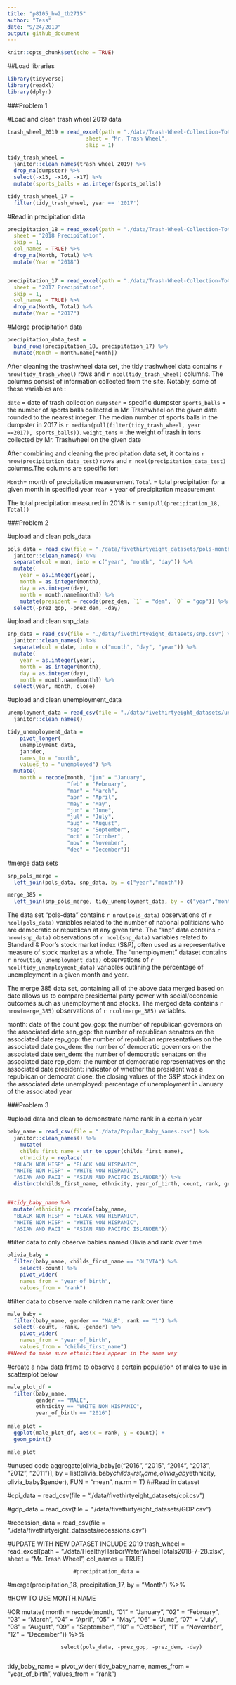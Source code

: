 ```yaml
---
title: "p8105_hw2_tb2715"
author: "Tess"
date: "9/24/2019"
output: github_document
---
```


```r
knitr::opts_chunk$set(echo = TRUE)
```

##Load libraries
```r
library(tidyverse)
library(readxl)
library(dplyr)
```

###Problem 1

#Load and clean trash wheel 2019 data
```r
trash_wheel_2019 = read_excel(path = "./data/Trash-Wheel-Collection-Totals-8-6-19.xlsx", 
                         sheet = "Mr. Trash Wheel",
                         skip = 1)

tidy_trash_wheel =
  janitor::clean_names(trash_wheel_2019) %>%
  drop_na(dumpster) %>%
  select(-x15, -x16, -x17) %>%
  mutate(sports_balls = as.integer(sports_balls)) 

tidy_trash_wheel_17 = 
  filter(tidy_trash_wheel, year == '2017')

```

#Read in precipitation data
```r
precipitation_18 = read_excel(path = "./data/Trash-Wheel-Collection-Totals-8-6-19.xlsx", 
  sheet = "2018 Precipitation", 
  skip = 1,
  col_names = TRUE) %>%
  drop_na(Month, Total) %>%
  mutate(Year = "2018")


precipitation_17 = read_excel(path = "./data/Trash-Wheel-Collection-Totals-8-6-19.xlsx", 
  sheet = "2017 Precipitation", 
  skip = 1,
  col_names = TRUE) %>%
  drop_na(Month, Total) %>%
  mutate(Year = "2017")
```

#Merge precipitation data
```r
precipitation_data_test = 
  bind_rows(precipitation_18, precipitation_17) %>%
  mutate(Month = month.name[Month])
```

After cleaning the trashwheel data set, the tidy trashwheel data contains `r nrow(tidy_trash_wheel)` rows and `r ncol(tidy_trash_wheel)` columns. The columns consist of information collected from the site. Notably, some of these variables are :

`date` = date of trash collection
`dumpster` = specific dumpster
`sports_balls` = the number of sports balls collected in Mr. Trashwheel on the given date rounded to the nearest integer. The median number of sports balls in the dumpster in 2017 is `r median(pull(filter(tidy_trash_wheel, year ==2017), sports_balls))`.
`weight_tons` = the weight of trash in tons collected by Mr. Trashwheel on the given date 

After combining and cleaning the precipitation data set, it contains `r nrow(precipitation_data_test)` rows and `r ncol(precipitation_data_test)` columns.The columns are specific for:

`Month`= month of precipitation measurement
`Total` = total precipitation for a given month in specified year
`Year` = year of precipitation measurement

The total precipitation measured in 2018 is `r sum(pull(precipitation_18, Total))`


###Problem 2

#upload and clean pols_data
```r
pols_data = read_csv(file = "./data/fivethirtyeight_datasets/pols-month.csv") %>%
  janitor::clean_names() %>% 
  separate(col = mon, into = c("year", "month", "day")) %>%
  mutate(
    year = as.integer(year), 
    month = as.integer(month), 
    day = as.integer(day),
    month = month.name[month]) %>%
    mutate(president = recode(prez_dem, `1` = "dem", `0` = "gop")) %>%
  select(-prez_gop, -prez_dem, -day)
```

#upload and clean snp_data
```r
snp_data = read_csv(file = "./data/fivethirtyeight_datasets/snp.csv") %>%
  janitor::clean_names() %>% 
  separate(col = date, into = c("month", "day", "year")) %>%
  mutate(
    year = as.integer(year), 
    month = as.integer(month), 
    day = as.integer(day),
    month = month.name[month]) %>%
  select(year, month, close)
```


#upload and clean unemployment_data
```r
unemployment_data = read_csv(file = "./data/fivethirtyeight_datasets/unemployment.csv") %>%
  janitor::clean_names() 

tidy_unemployment_data =
    pivot_longer(
    unemployment_data, 
    jan:dec, 
    names_to = "month", 
    values_to = "unemployed") %>%
  mutate(
    month = recode(month, "jan" = "January", 
                   "feb" = "February", 
                   "mar" = "March", 
                   "apr" = "April", 
                   "may" = "May", 
                   "jun" = "June", 
                   "jul" = "July", 
                   "aug" = "August", 
                   "sep" = "September", 
                   "oct" = "October", 
                   "nov" = "November", 
                   "dec" = "December")) 
```

#merge data sets
```r
snp_pols_merge = 
  left_join(pols_data, snp_data, by = c("year","month"))

merge_385 = 
  left_join(snp_pols_merge, tidy_unemployment_data, by = c("year","month"))
```

The data set “pols-data” contains `r nrow(pols_data)` observations of `r ncol(pols_data)` variables related to the number of national politicians who are democratic or republican at any given time. The “snp” data contains `r nrow(snp_data)` observations of `r ncol(snp_data)` variables related to Standard & Poor’s stock market index (S&P), often used as a representative measure of stock market as a whole. The “unemployment” dataset contains `r nrow(tidy_unemployment_data)` observations of `r ncol(tidy_unemployment_data)` variables outlining the percentage of unemployment in a given month and year.

The merge 385 data set, containing all of the above data merged based on date allows us to compare presidental party power with social/economic outcomes such as unemployment and stocks. The merged data contains `r nrow(merge_385)` observations of `r ncol(merge_385)` variables.

month: date of the count
gov_gop: the number of republican governors on the associated date
sen_gop: the number of republican senators on the associated date
rep_gop: the number of republican representatives on the associated date
gov_dem: the number of democratic governors on the associated date
sen_dem: the number of democratic senators on the associated date
rep_dem: the number of democratic representatives on the associated date
president: indicator of whether the president was a republican or democrat 
close: the closing values of the S&P stock index on the associated date
unemployed: percentage of unemployment in January of the associated year

###Problem 3

#upload data and clean to demonstrate name rank in a certain year
```r
baby_name = read_csv(file = "./data/Popular_Baby_Names.csv") %>%
  janitor::clean_names() %>%
    mutate(
    childs_first_name = str_to_upper(childs_first_name), 
    ethnicity = replace(
  "BLACK NON HISP" = "BLACK NON HISPANIC", 
  "WHITE NON HISP" = "WHITE NON HISPANIC", 
  "ASIAN AND PACI" = "ASIAN AND PACIFIC ISLANDER")) %>%
  distinct(childs_first_name, ethnicity, year_of_birth, count, rank, gender) 


##tidy_baby_name %>%
  mutate(ethnicity = recode(baby_name,
  "BLACK NON HISP" = "BLACK NON HISPANIC", 
  "WHITE NON HISP" = "WHITE NON HISPANIC", 
  "ASIAN AND PACI" = "ASIAN AND PACIFIC ISLANDER"))
```

#filter data to only observe babies named Olivia and rank over time
```r
olivia_baby =
  filter(baby_name, childs_first_name == "OLIVIA") %>%
    select(-count) %>%
    pivot_wider(
    names_from = "year_of_birth", 
    values_from = "rank") 
```

#filter data to observe male children name rank over time
```r
male_baby = 
  filter(baby_name, gender == "MALE", rank == "1") %>%
  select(-count, -rank, -gender) %>%
    pivot_wider(
    names_from = "year_of_birth", 
    values_from = "childs_first_name") 
##Need to make sure ethnicities appear in the same way
```

#create a new data frame to observe a certain population of males to use in scatterplot below
```r
male_plot_df = 
  filter(baby_name, 
         gender == "MALE", 
         ethnicity == "WHITE NON HISPANIC", 
         year_of_birth == "2016")
  
male_plot = 
  ggplot(male_plot_df, aes(x = rank, y = count)) +
  geom_point()

male_plot
```

#unused code
 aggregate(olivia_baby[c("2016", "2015", "2014", "2013", "2012", "2011")], by = list(olivia_baby$childs_first_name, olivia_baby$ethnicity, olivia_baby$gender), FUN = "mean", na.rm = T)
 ##Read in dataset

#cpi_data = read_csv(file = "./data/fivethirtyeight_datasets/cpi.csv")

#gdp_data = read_csv(file = "./data/fivethirtyeight_datasets/GDP.csv")

#recession_data = read_csv(file = "./data/fivethirtyeight_datasets/recessions.csv")

#UPDATE WITH NEW DATASET INCLUDE 2019
trash_wheel = read_excel(path = "./data/HealthyHarborWaterWheelTotals2018-7-28.xlsx", 
                         sheet = "Mr. Trash Wheel",
                         col_names = TRUE)
                         
                         #precipitation_data = 
  #merge(precipitation_18, precipitation_17, by = "Month") %>%
  
#HOW TO USE MONTH.NAME

#OR
  mutate(
    month = recode(month, "01" = "January", 
                   "02" = "February", 
                   "03" = "March", 
                   "04" = "April", 
                   "05" = "May", 
                   "06" = "June", 
                   "07" = "July", 
                   "08" = "August", 
                   "09" = "September", 
                   "10" = "October", 
                   "11" = "November", 
                   "12" = "December")) %>%
                   
                     select(pols_data, -prez_gop, -prez_dem, -day)
                     
tidy_baby_name = 
  pivot_wider(
    tidy_baby_name,
    names_from = "year_of_birth", 
    values_from = "rank") 
